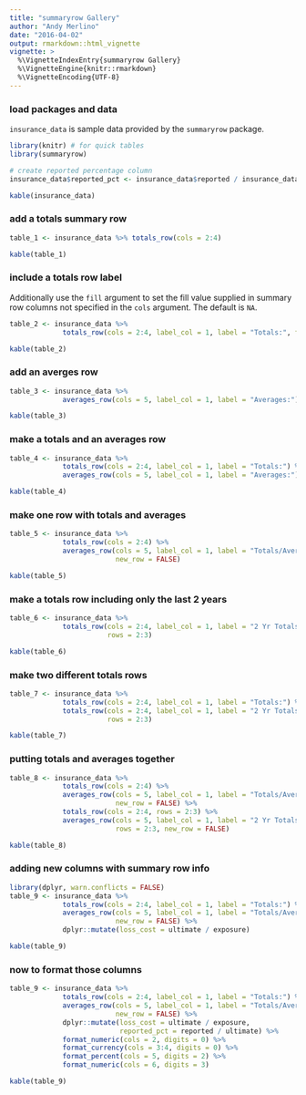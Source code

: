 ```yaml
---
title: "summaryrow Gallery"
author: "Andy Merlino"
date: "2016-04-02"
output: rmarkdown::html_vignette
vignette: >
  %\VignetteIndexEntry{summaryrow Gallery}
  %\VignetteEngine{knitr::rmarkdown}
  %\VignetteEncoding{UTF-8}
---
```


### load packages and data
`insurance_data` is sample data provided by the `summaryrow` package.

```r
library(knitr) # for quick tables
library(summaryrow)

# create reported percentage column
insurance_data$reported_pct <- insurance_data$reported / insurance_data$ultimate

kable(insurance_data)
```

### add a totals summary row
```r
table_1 <- insurance_data %>% totals_row(cols = 2:4)

kable(table_1)
```

### include a totals row label

Additionally use the `fill` argument to set the fill value supplied in summary row columns not specified in the `cols` argument.  The default is `NA`.

```r
table_2 <- insurance_data %>% 
             totals_row(cols = 2:4, label_col = 1, label = "Totals:", fill = "")

kable(table_2)
```

### add an averges row
```r
table_3 <- insurance_data %>% 
             averages_row(cols = 5, label_col = 1, label = "Averages:")

kable(table_3)
```

### make a totals and an averages row
```r
table_4 <- insurance_data %>% 
             totals_row(cols = 2:4, label_col = 1, label = "Totals:") %>%
             averages_row(cols = 5, label_col = 1, label = "Averages:")

kable(table_4)
```

### make one row with totals and averages
```r
table_5 <- insurance_data %>% 
             totals_row(cols = 2:4) %>%
             averages_row(cols = 5, label_col = 1, label = "Totals/Averages:", 
                          new_row = FALSE)

kable(table_5)
```

### make a totals row including only the last 2 years
```r
table_6 <- insurance_data %>% 
             totals_row(cols = 2:4, label_col = 1, label = "2 Yr Totals:", 
                        rows = 2:3)

kable(table_6)
```

### make two different totals rows
```r
table_7 <- insurance_data %>% 
             totals_row(cols = 2:4, label_col = 1, label = "Totals:") %>%
             totals_row(cols = 2:4, label_col = 1, label = "2 Yr Totals:", 
                        rows = 2:3)

kable(table_7)
```

### putting totals and averages together
```r
table_8 <- insurance_data %>% 
             totals_row(cols = 2:4) %>%
             averages_row(cols = 5, label_col = 1, label = "Totals/Averages:", 
                          new_row = FALSE) %>%
             totals_row(cols = 2:4, rows = 2:3) %>%
             averages_row(cols = 5, label_col = 1, label = "2 Yr Totals/Averages:", 
                          rows = 2:3, new_row = FALSE)

kable(table_8)
```

### adding new columns with summary row info
```r
library(dplyr, warn.conflicts = FALSE)
table_9 <- insurance_data %>% 
             totals_row(cols = 2:4, label_col = 1, label = "Totals:") %>%
             averages_row(cols = 5, label_col = 1, label = "Totals/Averages:", 
                          new_row = FALSE) %>%
             dplyr::mutate(loss_cost = ultimate / exposure)

kable(table_9)
```

### now to format those columns
```r
table_9 <- insurance_data %>% 
             totals_row(cols = 2:4, label_col = 1, label = "Totals:") %>%
             averages_row(cols = 5, label_col = 1, label = "Totals/Averages:", 
                          new_row = FALSE) %>%
             dplyr::mutate(loss_cost = ultimate / exposure,
                           reported_pct = reported / ultimate) %>%
             format_numeric(cols = 2, digits = 0) %>%
             format_currency(cols = 3:4, digits = 0) %>%
             format_percent(cols = 5, digits = 2) %>%
             format_numeric(cols = 6, digits = 3)

kable(table_9)
```